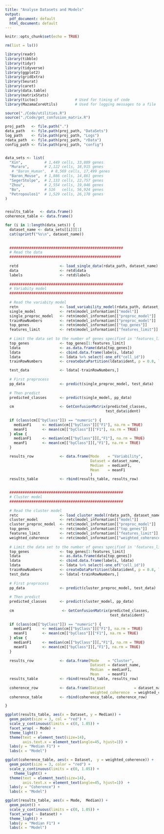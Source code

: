 ```yaml
---
title: "Analyse Datasets and Models"
output:
  pdf_document: default
  html_document: default
---
```


```r
knitr::opts_chunk$set(echo = TRUE)
```


```r

rm(list = ls())

library(readr)
library(tibble)
library(tidyr)
library(tidyverse)
library(ggplot2)
library(gridExtra)
library(Seurat)
library(caret)
library(data.table)
library(matrixStats)
library(tictoc)                 # Used for timing of code
library(MazamaCoreUtils)        # Used for logging messages to a file

source("./Code/utilities.R")
source("./Code/get_confusion_matrix.R")

```


```r

proj_path   <- file.path(".")
data_path   <- file.path(proj_path, "DataSets")
log_path    <- file.path(proj_path, "Logs")
rdata_path  <- file.path(proj_path, "rData")
config_path <- file.path(proj_path, "config")


data_sets <- list(  
  "Xin",          # 1,449 cells, 33,889 genes
  "Muraro",       # 2,122 cells, 18,915 genes  
   # "Baron_Human",  # 8,569 cells, 17,499 genes
  "Baron_Mouse",  # 1,886 cells, 14,861 genes
  "SegerStolpe",  # 2,133 cells, 22,757 genes 
  "Zhou",         # 2,554 cells, 19,046 genes
  "Bo",           # 516   cells, 56,924 genes
  "Petropoulos1"  # 1,529 cells, 26,178 genes
)


results_table   <- data.frame()
coherence_table <- data.frame()

```


```r


  
for (i in 1:length(data_sets)) {
  dataset_name <- data_sets[[i]][1]
  cat(sprintf("%s\n", dataset_name))
  
  
  ####################################################
  # Read the data
  ###################################################
  
  retd                   <- load_single_data(rdata_path, dataset_name)
  data                   <- retd$data
  labels                 <- retd$labels
  
  ####################################################
  # Variabity model
  ####################################################
  
  # Read the variabity model
  retn                   <- load_variability_model(rdata_path, dataset_name, "gbm", "pca")
  single_model           <- retn$model_information[["model"]]
  single_preproc_model   <- retn$model_information[["preproc_model"]]
  trainRowNumbers        <- retn$model_information[["preproc_model"]]
  top_genes              <- retn$model_information[["top_genes"]]
  features_limit         <- retn$model_information[["features_limit"]]
  
  # Limit the data set to the number of genes specified in 'features_limit' (1000 has been found to be a good choice)
  top_genes              <- top_genes[1:features_limit]
  ldata                  <- as.data.frame(data[top_genes])
  ldata                  <- cbind.data.frame(labels, ldata)
  ldata                  <- ldata %>% select(-one_of("cell_id"))
  trainRowNumbers        <- createDataPartition(ldata$ident, p = 0.8, list = FALSE)

  test_data              <- ldata[-trainRowNumbers,]
  
  # First preprocess
  pp_data                <- predict(single_preproc_model, test_data)
  
  # Then predict
  predicted_classes      <- predict(single_model, pp_data)
  
  cm                     <- GetConfusionMatrix(predicted_classes,
                                              test_data$ident) 
                                               
  if (class(cm[["byClass"]]) == "numeric") {
    medianF1     <- median(cm[["byClass"]]["F1"], na.rm = TRUE)
    meanF1       <- mean(cm[["byClass"]]["F1"], na.rm = TRUE) 
  } else {
    medianF1     <- median(cm[["byClass"]][,"F1"], na.rm = TRUE)
    meanF1       <- mean(cm[["byClass"]][,"F1"], na.rm = TRUE) 
  }

  results_row            <- data.frame(Mode    = "Variability",
                                       Dataset = dataset_name,
                                       Median  = medianF1,
                                       Mean    = meanF1
                                       )
  results_table          <- rbind(results_table, results_row)

  
  ####################################################
  # Cluster model
  ####################################################
  
  # Read the cluster model
  retc                   <- load_cluster_model(rdata_path, dataset_name, "gbm", "pca")
  cluster_model          <- retc$model_information[["model"]]
  cluster_preproc_model  <- retc$model_information[["preproc_model"]]
  top_genes              <- retc$model_information[["top_genes"]]
  features_limit         <- retc$model_information[["features_limit"]]
  weighted_coherence     <- retc$model_information[["weighted_coherence"]]
  
  # Limit the data set to the number of genes specified in 'features_limit' (1000 has been found to be a good choice)
  top_genes              <- top_genes[1:features_limit]
  ldata                  <- as.data.frame(data[top_genes])
  ldata                  <- cbind.data.frame(labels, ldata)
  ldata                  <- ldata %>% select(-one_of("cell_id"))
  trainRowNumbers        <- createDataPartition(ldata$ident, p = 0.8, list = FALSE)
  test_data              <- ldata[-trainRowNumbers,]
  
  # First preprocess
  pp_data                <- predict(cluster_preproc_model, test_data)
  
  # Then predict
  predicted_classes      <- predict(cluster_model, pp_data)
  
  cm                      <- GetConfusionMatrix(predicted_classes,
                                                test_data$ident)                                             
                                            
  if (class(cm[["byClass"]]) == "numeric") {
    medianF1     <- median(cm[["byClass"]]["F1"], na.rm = TRUE)
    meanF1       <- mean(cm[["byClass"]]["F1"], na.rm = TRUE) 
  } else {
    medianF1     <- median(cm[["byClass"]][,"F1"], na.rm = TRUE)
    meanF1       <- mean(cm[["byClass"]][,"F1"], na.rm = TRUE) 
  }
  
  results_row            <- data.frame(Mode    = "Cluster",
                                       Dataset = dataset_name,
                                       Median  = medianF1,
                                       Mean    = meanF1)
  results_table          <- rbind(results_table, results_row)
  
  coherence_row          <- data.frame(Dataset             = dataset_name,
                                       weighted_coherence  = weighted_coherence)
  coherence_table        <- rbind(coherence_table, coherence_row)

}


```


```r
ggplot(results_table, aes(x = Dataset, y = Median)) +
  geom_point(size = 3, col = "red") +
  scale_y_continuous(limits = c(0, 1.05)) + 
  facet_wrap( ~ Mode) +
  theme_light() +
  theme(text = element_text(size=14),
        axis.text.x = element_text(angle=45, hjust=1)) +
  labs(y = "Median F1") +  
  labs(x = "Model")
```


```r
ggplot(coherence_table, aes(x = Dataset,  y = weighted_coherence)) +
  geom_point(size = 3, color = "red") +
  scale_y_continuous(limits = c(0, 1.05)) + 
    theme_light() +
  theme(text = element_text(size=14),
        axis.text.x = element_text(angle=45, hjust=1))  +
  labs(y = "Coherence") +  
  labs(x = "Model")
```

```r
ggplot(results_table, aes(x = Mode,  Median)) +
  geom_point() +
  scale_y_continuous(limits = c(0, 1.05)) + 
  facet_wrap( ~ Dataset) +
  theme_light() +
  labs(y = "Median F1") +  
  labs(x = "Model")
```



